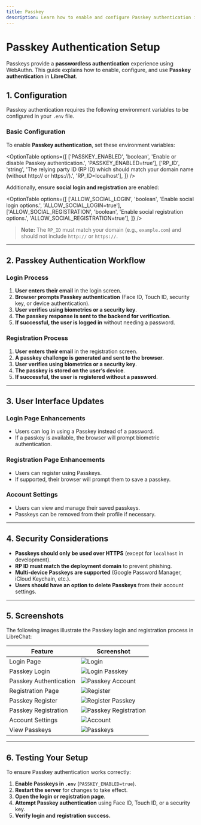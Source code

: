 ```yaml
---
title: Passkey
description: Learn how to enable and configure Passkey authentication in LibreChat for passwordless login.
---
```


# Passkey Authentication Setup

Passkeys provide a **passwordless authentication** experience using WebAuthn. This guide explains how to enable, configure, and use **Passkey authentication** in **LibreChat**.

## 1. Configuration

Passkey authentication requires the following environment variables to be configured in your `.env` file.

### Basic Configuration

To enable **Passkey authentication**, set these environment variables:

<OptionTable
    options={[
        ['PASSKEY_ENABLED', 'boolean', 'Enable or disable Passkey authentication.', 'PASSKEY_ENABLED=true'],
        ['RP_ID', 'string', 'The relying party ID (RP ID) which should match your domain name (without http:// or https://).', 'RP_ID=localhost'],
    ]}
/>

Additionally, ensure **social login and registration** are enabled:

<OptionTable
    options={[
        ['ALLOW_SOCIAL_LOGIN', 'boolean', 'Enable social login options.', 'ALLOW_SOCIAL_LOGIN=true'],
        ['ALLOW_SOCIAL_REGISTRATION', 'boolean', 'Enable social registration options.', 'ALLOW_SOCIAL_REGISTRATION=true'],
    ]}
/>

> **Note:** The `RP_ID` must match your domain (e.g., `example.com`) and should not include `http://` or `https://`.

---

## 2. Passkey Authentication Workflow

### Login Process
1. **User enters their email** in the login screen.
2. **Browser prompts Passkey authentication** (Face ID, Touch ID, security key, or device authentication).
3. **User verifies using biometrics or a security key**.
4. **The passkey response is sent to the backend for verification**.
5. **If successful, the user is logged in** without needing a password.

### Registration Process
1. **User enters their email** in the registration screen.
2. **A passkey challenge is generated and sent to the browser**.
3. **User verifies using biometrics or a security key**.
4. **The passkey is stored on the user’s device**.
5. **If successful, the user is registered without a password**.

---

## 3. User Interface Updates

### Login Page Enhancements
- Users can log in using a Passkey instead of a password.
- If a passkey is available, the browser will prompt biometric authentication.

### Registration Page Enhancements
- Users can register using Passkeys.
- If supported, their browser will prompt them to save a passkey.

### Account Settings
- Users can view and manage their saved passkeys.
- Passkeys can be removed from their profile if necessary.

---

## 4. Security Considerations

- **Passkeys should only be used over HTTPS** (except for `localhost` in development).
- **RP ID must match the deployment domain** to prevent phishing.
- **Multi-device Passkeys are supported** (Google Password Manager, iCloud Keychain, etc.).
- **Users should have an option to delete Passkeys** from their account settings.

---

## 5. Screenshots

The following images illustrate the Passkey login and registration process in LibreChat:

| Feature               | Screenshot                                |  
|-----------------------|------------------------------------------|  
| Login Page           | ![Login](https://github.com/user-attachments/assets/035cb86a-c776-412f-87d5-e6b712b6987f)      |
| Passkey Login        | ![Login Passkey](https://github.com/user-attachments/assets/80158d2e-7170-476e-b341-021a8ee19c15)  |
| Passkey Authentication | ![Passkey Account](https://github.com/user-attachments/assets/d6dcdfee-758e-4113-95a8-2754ad57faad) |
| Registration Page    | ![Register](https://github.com/user-attachments/assets/8faaa799-d6fb-49e9-9fcc-3a47bee44954) |
| Passkey Register | ![Register Passkey](https://github.com/user-attachments/assets/6bdc1339-b1fc-4901-871d-0ca1fae744e9) |
| Passkey Registration | ![Passkey Registration](https://github.com/user-attachments/assets/937207f8-7738-4724-8ea8-7e6e1921246a) |
| Account Settings     | ![Account](https://github.com/user-attachments/assets/9a6e75f0-f955-46aa-9154-4c25b7331cfc) |
| View Passkeys        | ![Passkeys](https://github.com/user-attachments/assets/e1a4e7e4-d231-4292-aadc-f90db166ee7e) |

---

## 6. Testing Your Setup

To ensure Passkey authentication works correctly:

1. **Enable Passkeys in `.env`** (`PASSKEY_ENABLED=true`).
2. **Restart the server** for changes to take effect.
3. **Open the login or registration page**.
4. **Attempt Passkey authentication** using Face ID, Touch ID, or a security key.
5. **Verify login and registration success.**
